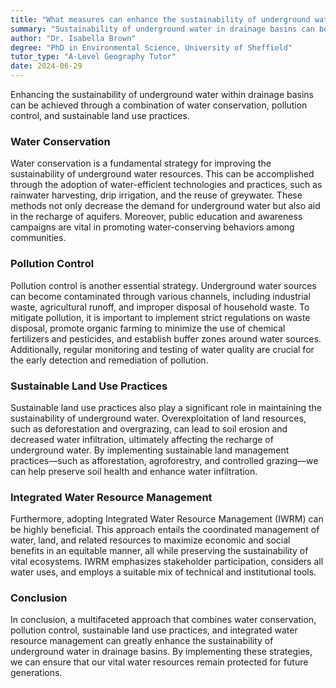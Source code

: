 ```yaml
---
title: "What measures can enhance the sustainability of underground water in drainage basins?"
summary: "Sustainability of underground water in drainage basins can be enhanced through water conservation, pollution control, and sustainable land use practices."
author: "Dr. Isabella Brown"
degree: "PhD in Environmental Science, University of Sheffield"
tutor_type: "A-Level Geography Tutor"
date: 2024-06-29
---
```


Enhancing the sustainability of underground water within drainage basins can be achieved through a combination of water conservation, pollution control, and sustainable land use practices.

### Water Conservation
Water conservation is a fundamental strategy for improving the sustainability of underground water resources. This can be accomplished through the adoption of water-efficient technologies and practices, such as rainwater harvesting, drip irrigation, and the reuse of greywater. These methods not only decrease the demand for underground water but also aid in the recharge of aquifers. Moreover, public education and awareness campaigns are vital in promoting water-conserving behaviors among communities.

### Pollution Control
Pollution control is another essential strategy. Underground water sources can become contaminated through various channels, including industrial waste, agricultural runoff, and improper disposal of household waste. To mitigate pollution, it is important to implement strict regulations on waste disposal, promote organic farming to minimize the use of chemical fertilizers and pesticides, and establish buffer zones around water sources. Additionally, regular monitoring and testing of water quality are crucial for the early detection and remediation of pollution.

### Sustainable Land Use Practices
Sustainable land use practices also play a significant role in maintaining the sustainability of underground water. Overexploitation of land resources, such as deforestation and overgrazing, can lead to soil erosion and decreased water infiltration, ultimately affecting the recharge of underground water. By implementing sustainable land management practices—such as afforestation, agroforestry, and controlled grazing—we can help preserve soil health and enhance water infiltration.

### Integrated Water Resource Management
Furthermore, adopting Integrated Water Resource Management (IWRM) can be highly beneficial. This approach entails the coordinated management of water, land, and related resources to maximize economic and social benefits in an equitable manner, all while preserving the sustainability of vital ecosystems. IWRM emphasizes stakeholder participation, considers all water uses, and employs a suitable mix of technical and institutional tools.

### Conclusion
In conclusion, a multifaceted approach that combines water conservation, pollution control, sustainable land use practices, and integrated water resource management can greatly enhance the sustainability of underground water in drainage basins. By implementing these strategies, we can ensure that our vital water resources remain protected for future generations.
    
